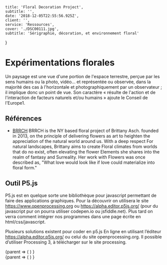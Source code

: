 
    title: 'Floral Decoration Project',
    subtitle: '',
    date: '2018-12-05T22:55:56.925Z',
    client: '',
    service: 'Ressources',
    cover: './DSC00111.jpg',
    subtitle: 'Sérigraphie, décoration, et environnement floral'
}

# Expérimentations florales

Un paysage est une vue d'une portion de l'espace terrestre, perçue par les sens humains ou la photo, vidéo... et représentée ou observée, dans la majorité des cas à l'horizontale et photographiquement par un observateur ; il implique donc un point de vue. Son caractère « résulte de l'action et de l'interaction de facteurs naturels et/ou humains » ajoute le Conseil de l'Europe1.

## Références

- [BRRCH](http://www.brrch.com/home) BRRCH is the NY based floral project of Brittany Asch. founded in 2013, on the principle of delivering flowers as art to heighten the appreciation of the natural world around us.  With a deep respect For natural landscapes, Brittany aims to create Floral climates from worlds that do no exist, often elevating the flower Elements she shares into the realm of fantasy and Surreality. Her work with Flowers was once described as, "What love would look like if love could materialize into floral form." 

## Outil P5.js

P5.js est en quelque sorte une bibliothèque pour javascript permettant de faire des applications graphiques. Pour la
découvrir on utilisera le site https://www.openprocessing.org ou https://alpha.editor.p5js.org/ (pour du javascript
pur on pourra utiliser codepen.io ou jsfiddle.net). Plus tard on verra comment intégrer nos programmes dans une
page écrite en html/css/javascript.

Plusieurs solutions existent pour coder en p5.js En ligne en utilisant l’éditeur https://alpha.editor.p5js.org/ ou celui du site openprocessing.org. Il possible d’utiliser Processing 3, à télécharger sur le site processing.

<div style={{ 
  height: "600px",
  width: "100%"
  }}>
<ContainerDimensions>
    {parent => (
        <SketchComponent
            sketch={ sketch2 }
            width={parent.width}
            height={parent.height}
            sketchProps={{ value: 10 }}
        />
    )
    }
</ContainerDimensions>
</div>


<div style={{ 
  columnSpan: 'all',  
  width: "100vw",
  position: "relative",
  left: "50%",
  right: "50%",
  marginLeft: "-50vw",
  marginRight: "-50vw",
  height: "60vh",
  minHeight: "600px",
  marginTop: "20px",
  marginBottom: "20px",
  }}>
<ContainerDimensions>
    {parent => (
        <SketchComponent
            sketch={ sketch2 }
            width={parent.width}
            height={parent.height}
            sketchProps={{ value: 10 }}
        />
    )
    }
</ContainerDimensions>
</div>

